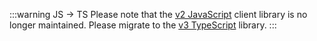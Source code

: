 :::warning JS → TS
Please note that the [v2 JavaScript](https://www.npmjs.com/package/weaviate-client) client library is no longer maintained. Please migrate to the [v3 TypeScript](/weaviate/client-libraries/typescript) library.
:::